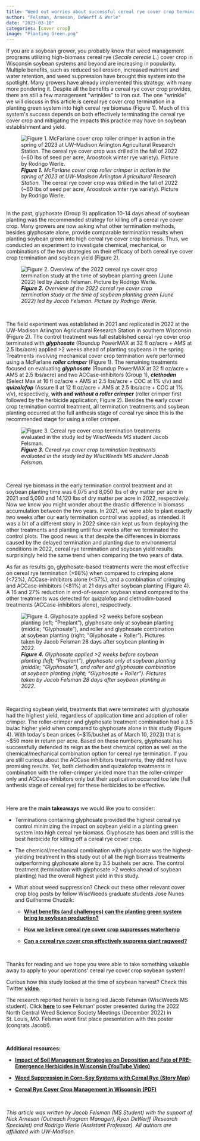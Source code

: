 ```yaml
---
title: "Weed out worries about successful cereal rye cover crop termination in your soybean acres"
author: "Felsman, Arneson, DeWerff & Werle"
date: "2023-03-10"
categories: [cover crop]
image: "Planting Green.png"
---
```


If you are a soybean grower, you probably know that weed management programs utilizing high-biomass cereal rye (*Secale cereale L*.) cover crop in Wisconsin soybean systems and beyond are increasing in popularity. Multiple benefits, such as reduced soil erosion, increased nutrient and water
retention, and weed suppression have brought this system into the spotlight. Many growers have already implemented this strategy, with many more pondering it. Despite all the benefits a cereal rye cover crop provides, there are still a few management \"wrinkles\" to iron out. The one \"wrinkle\" we will discuss in this article is cereal rye cover crop termination in a planting green system into high cereal rye biomass (Figure 1). Much of this system\'s success depends on both effectively terminating the cereal rye cover crop and mitigating the impacts this practice may have on soybean establishment and yield.

![***Figure 1.** McFarlane cover crop roller crimper in action in the spring of 2023 at UW-Madison Arlington Agricultural Research Station.* The cereal rye cover crop was drilled in the fall of 2022 (\~60 lbs of seed per acre, Aroostook winter rye variety). Picture by Rodrigo Werle. ](CrimpingRye.JPG)

\
In the past, glyphosate (Group 9) application 10-14 days ahead of soybean planting was the recommended strategy for killing off a cereal rye cover crop. Many growers are now asking what other termination methods, besides glyphosate alone, provide comparable termination results when planting soybean green into high cereal rye cover crop biomass. Thus, we conducted an experiment to investigate chemical, mechanical, or combinations of the two strategies on their efficacy of both cereal
rye cover crop termination and soybean yield (Figure 2).

![***Figure 2.** Overview of the 2022 cereal rye cover crop termination study at the time of soybean planting green (June 2022) led by Jacob Felsman. Picture by Rodrigo Werle.* ](ChemicalTermination.JPG)

\

The field experiment was established in 2021 and replicated in 2022 at the UW-Madison Arlington Agricultural Research Station in southern Wisconsin (Figure 2). The control treatment was fall established cereal rye cover crop terminated with ***glyphosate*** (Roundup PowerMAX at 32 fl oz/acre + AMS at 2.5 lbs/acre) applied \>2 weeks ahead of planting soybeans in the spring. Treatments involving mechanical cover crop termination were performed using a McFarlane ***roller crimper*** (Figure 1). The remaining treatments focused on evaluating ***glyphosate*** (Roundup PowerMAX at 32 fl oz/acre + AMS at 2.5 lbs/acre) and two ACCase-inhibitors (Group 1), ***clethodim*** (Select Max at 16 fl oz/acre + AMS at 2.5 lbs/acre + COC at 1% v/v) and ***quizalofop*** (Assure II at 12 fl oz/acre + AMS at 2.5 lbs/acre + COC at 1% v/v), respectively, **with and** ***without a roller crimper*** (roller crimper first followed by the herbicide application; Figure 2). Besides the early cover crop termination control treatment, all termination treatments and soybean planting occurred at the full anthesis stage of cereal rye since this is the recommended stage for using a roller crimper.

![***Figure 3.** Cereal rye cover crop termination treatments evaluated in the study led by WiscWeeds MS student Jacob Felsman.* ](Picture2.jpg)

\

Cereal rye biomass in the early termination control treatment and at soybean planting time was 6,075
and 8,050 lbs of dry matter per acre in 2021 and 5,090 and 14,120 lbs of dry matter per acre in 2022, respectively. Now we know you might wonder about the drastic difference in biomass accumulation between the two years. In 2021, we were able to plant exactly two weeks after our early termination control was applied, as intended. It was a bit of a different story in 2022 since rain kept us from deploying the other treatments and planting until four weeks after we terminated the control plots. The good news is that despite the differences in biomass caused by the delayed termination and planting due to environmental conditions in 2022, cereal rye termination and soybean yield results surprisingly held the same trend when comparing the two years of data.

As far as results go, glyphosate-based treatments were the most effective on cereal rye termination (\>98%) when compared to crimping alone (\<72%), ACCase-inhibitors alone (\<57%), and a combination of crimping and ACCase-inhibitors (\<81%) at 21 days after soybean planting (Figure 4). A 16 and 27% reduction in end-of-season soybean stand compared to the other treatments was detected for quizalofop and clethodim-based treatments (ACCase-inhibitors alone), respectively.

![***Figure 4.** Glyphosate applied \>2 weeks before soybean planting (left; "Preplant"), glyphosate only at soybean planting (middle; "Glyphosate"), and roller and glyphosate combination at soybean planting (right; "Glyphosate + Roller"). Pictures taken by Jacob Felsman 28 days after soybean planting in 2022.* ](TerminationComparison.jpg)

\

Regarding soybean yield, treatments that were terminated with glyphosate had the highest yield,
regardless of application time and adoption of roller crimper. The roller-crimper and glyphosate treatment combination had a 3.5 bu/ac higher yield when compared to glyphosate alone in this study (Figure 4). With today\'s bean prices (\~\$15/bushel as of March 10, 2023) that is \~\$50 more in return per acre. Based on these numbers, glyphosate has successfully defended its reign as the best chemical option as well as the chemical/mechanical combination option for cereal rye termination. If you are still curious about the ACCase inhibitors treatments, they did not have promising results. Yet, both clethodim and quizalofop treatments in combination with the roller-crimper yielded more than the roller-crimper only and ACCase-inhibitors only but their application occurred too late (full anthesis stage of cereal rye) for these herbicides to be effective.

\

Here are the **main takeaways** we would like you to consider:

-   Terminations containing glyphosate provided the highest cereal rye control minimizing the impact on soybean yield in a planting green system into high cereal rye biomass. Glyphosate has been and still is the best herbicide for killing off a cereal rye cover crop.

-   The chemical/mechanical combination with glyphosate was the highest-yielding treatment in this study out of all the high biomass treatments outperforming glyphosate alone by 3.5 bushels per acre. The control treatment (termination with glyphosate \>2 weeks ahead of soybean planting) had the overall highest yield in this study.

-   What about weed suppression? Check out these other relevant cover crop blog posts by fellow WiscWeeds graduate students Jose Nunes and Guilherme Chudzik:

    -   [**What benefits (and challenges) can the planting green system bring to soybean
        production?**](https://wiscweeds.info/posts/2023soybeanplantinggreensystem/)

    -   [**How we believe cereal rye cover crop suppresses waterhemp**](https://wiscweeds.info/posts/waterhempsuppressionwithcerealryecovercrop/)

    -   [**Can a cereal rye cover crop effectively suppress giant ragweed?**](https://wiscweeds.info/posts/2023giantragweedmanagement/)

\

Thanks for reading and we hope you were able to take something valuable away to apply to your operations' cereal rye cover crop soybean system!

Curious how this study looked at the time of soybean harvest? Check this Twitter [**video**](https://twitter.com/WiscWeeds/status/1585769241458126848?s=20).

The research reported herein is being led Jacob Felsman (WiscWeeds MS student). Click [**here**](NCWSS2022Felsman.pdf) to see Felsman\' poster presented during the 2022 North Central Weed Science Society Meetings (December
2022) in St. Louis, MO. Felsman wont first place presentation with this poster (congrats Jacob!).

\

**Additional resources:**

-   [**Impact of Soil Management Strategies on Deposition and Fate of PRE-Emergence Herbicides in Wisconsin (YouTube Video)**](https://www.youtube.com/watch?v=dhNGd7eYS5w&t=114s)

-   [**Weed Suppression in Corn-Soy Systems with Cereal Rye (Story Map)**](https://storymaps.arcgis.com/stories/273d046d86da4a1ebaedbaea4267a9f4)

-   [**Cereal Rye Cover Crop Management in Wisconsin (PDF)**](https://ipcm.wisc.edu/wp-content/uploads/sites/54/2022/11/UW_CerealRyeMgmt_final.pdf)

\

*This article was written by Jacob Felsman (MS Student) with the support of Nick Arneson (Outreach Program Manager), Ryan DeWerff (Research Specialist) and Rodrigo Werle (Assistant Professor). All authors are affiliated with UW-Madison.*
